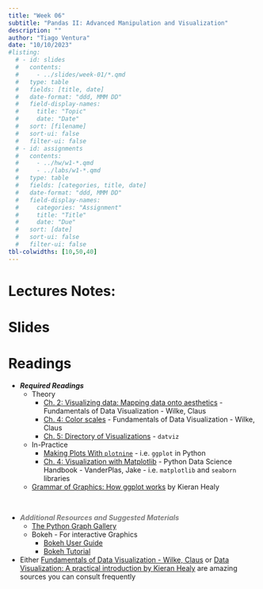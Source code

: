 ```yaml
---
title: "Week 06"
subtitle: "Pandas II: Advanced Manipulation and Visualization"
description: ""
author: "Tiago Ventura"
date: "10/10/2023"
#listing:
  # - id: slides
  #   contents:
  #     - ../slides/week-01/*.qmd
  #   type: table
  #   fields: [title, date]
  #   date-format: "ddd, MMM DD"
  #   field-display-names:
  #     title: "Topic"
  #     date: "Date"
  #   sort: [filename]
  #   sort-ui: false
  #   filter-ui: false
  # - id: assignments
  #   contents:
  #     - ../hw/w1-*.qmd
  #     - ../labs/w1-*.qmd
  #   type: table
  #   fields: [categories, title, date]
  #   date-format: "ddd, MMM DD"
  #   field-display-names:
  #     categories: "Assignment"
  #     title: "Title"
  #     date: "Due"
  #   sort: [date]
  #   sort-ui: false
  #   filter-ui: false
tbl-colwidths: [10,50,40]
---
```


# Lectures Notes:

```{=html}
<!--For Pandas, we will finish materials from the last lecture. Our focus will be on Tidying your data to prepare for visualization. 


These lecture notes draws from materials developed by Eric Dunford on previous iterations of PPOL 5203.

- [Data Visualization](/lecture_notes/week-06/_week_6_dataviz.html) -- <a href="/lecture_notes/week-06/_week_6_dataviz.ipynb" download> Jupyter Notebook </a> 
-->
```
# Slides

```{=html}
<!---   [Week 06:Data Visualization](/slides/week-6.html)
-->
```
# Readings

-   ***Required Readings***
    -   Theory
        -   [Ch. 2: Visualizing data: Mapping data onto aesthetics](https://serialmentor.com/dataviz/aesthetic-mapping.html) - Fundamentals of Data Visualization - Wilke, Claus
        -   [Ch. 4: Color scales](https://serialmentor.com/dataviz/color-basics.html) - Fundamentals of Data Visualization - Wilke, Claus
        -   [Ch. 5: Directory of Visualizations](https://serialmentor.com/dataviz/directory-of-visualizations.html) - `datviz`
    -   In-Practice
        -   [Making Plots With `plotnine`](https://datacarpentry.org/python-ecology-lesson/07-visualization-ggplot-python.html) - i.e. `ggplot` in Python
        -   [Ch. 4: Visualization with Matplotlib](https://jakevdp.github.io/PythonDataScienceHandbook/index.html) - Python Data Science Handbook - VanderPlas, Jake - i.e. `matplotlib` and `seaborn` libraries
    -   [Grammar of Graphics: How ggplot works](https://socviz.co/makeplot.html#makeplot) by Kieran Healy

<br>

-   <font color = "grey">***Additional Resources and Suggested Materials***</font>
    -   [The Python Graph Gallery](https://python-graph-gallery.com/)
    -   Bokeh - For interactive Graphics
        -   [Bokeh User Guide](https://docs.bokeh.org/en/latest/docs/user_guide.html#userguide)
        -   [Bokeh Tutorial](https://mybinder.org/v2/gh/bokeh/bokeh-notebooks/master?filepath=tutorial%2F00%20-%20Introduction%20and%20Setup.ipynb)
-   Either [Fundamentals of Data Visualization - Wilke, Claus](https://clauswilke.com/dataviz/) or [Data Visualization: A practical introduction by Kieran Healy](https://socviz.co/index.html#preface) are amazing sources you can consult frequently <br>
